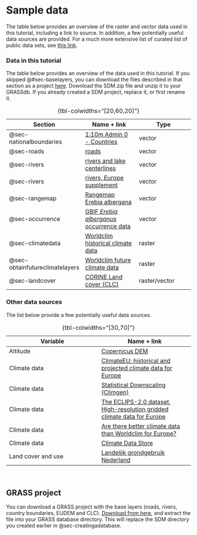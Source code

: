 # Sample data {#sec-sampledata}

The table below provides an overview of the raster and vector data used in this tutorial, including a link to source. In addition, a few potentially useful data sources are provided. For a much more extensive list of curated list of public data sets, see [this link](https://github.com/awesomedata/awesome-public-datasets).

### Data in this tutorial {.unnumbered}

The table below provides an overview of the data used in this tutorial. If you skipped @#sec-baselayers, you can download the files described in that section as a project [here](https://nx66306.your-storageshare.de/s/sLBsLt9xjK75bCx). Download the SDM.zip file and unzip it to your GRASSdb. If you already created a SDM project, replace it, or first rename it.

| Section | Name + link | Type |
|----|----|----|
| @sec-nationalboundaries | [1:10m Admin 0 - Countries](https://www.naturalearthdata.com/downloads/10m-cultural-vectors/) | vector |
| @sec-roads | [roads](https://www.naturalearthdata.com/downloads/10m-cultural-vectors/roads/) | vector |
| @sec-rivers | [rivers and lake centerlines](https://www.naturalearthdata.com/downloads/10m-physical-vectors/10m-rivers-lake-centerlines/) | vector |
| @sec-rivers | [rivers, Europe supplement](https://www.naturalearthdata.com/downloads/10m-physical-vectors/10m-rivers-lake-centerlines/) | vector |
| @sec-rangemap | [Rangemap Erebia albergana](https://www.iucnredlist.org/search?query=Erebia%20albergana&searchType=species) | vector |
| @sec-occurrence | [GBIF *Erebia alberganus* occurrence data](https://www.gbif.org/species/5134543) | vector |
| @sec-climatedata | [Worldclim historical climate data](https://www.worldclim.org/data/worldclim21.html#) | raster |
| @sec-obtainfutureclimatelayers | [Worldclim future climate data](https://www.worldclim.org/data/cmip6/cmip6climate.html) | raster |
| @sec-landcover | [CORINE Land cover (CLC)](https://land.copernicus.eu/en/products/corine-land-cover) | raster/vector |

: {tbl-colwidths="\[20,60,20\]"}

### Other data sources {.unnumbered}

The list below provide a few potentially useful data sources.

| Variable | Name + link |
|----|----|
| Altitude | [Copernicus DEM](https://dataspace.copernicus.eu/explore-data/data-collections/copernicus-contributing-missions/collections-description/COP-DEM) |
| Climate data | [ClimateEU: historical and projected climate data for Europe](https://sites.ualberta.ca/~ahamann/data/climateeu.html) |
| Climate data | [Statistical Downscaling (Climgen)](https://www.ccafs-climate.org/statistical_downscaling_climgen/) |
| Climate data | [The ECLIPS-2.0 dataset, High-resolution gridded climate data for Europe](https://zenodo.org/records/3952159) |
| Climate data | [Are there better climate data than Worldclim for Europe?](https://gis.stackexchange.com/questions/82186/are-there-better-climate-data-than-worldclim-for-europe) |
| Climate data | [Climate Data Store](https://cds.climate.copernicus.eu/datasets) |
| Land cover and use | [Landelijk grondgebruik Nederland](https://lgn.nl/) |

: {tbl-colwidths="\[30,70\]"}

<br>

## GRASS project {.unnumbered}

You can download a GRASS project with the base layers (roads, rivers, country boundaries, EUDEM and CLC). [Download from here](https://nx66306.your-storageshare.de/s/7R3Eewybi6zfSyw), and extract the file into your GRASS database directory. This will replace the SDM directory you created earlier in @sec-creatingadatabase.